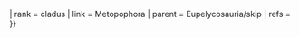 {{Don't edit this line {{{machine code|}}}
| scientific_name = {{#ifeq:{{NAMESPACE}}|{{ns:0}}||Metopophora}}
| rank = cladus
| link = Metopophora
| parent = Eupelycosauria/skip
| refs = <!-- 选填，参考文献只会在这里显示，不必用<ref>标签。填写后请删除本注释。-->
}}